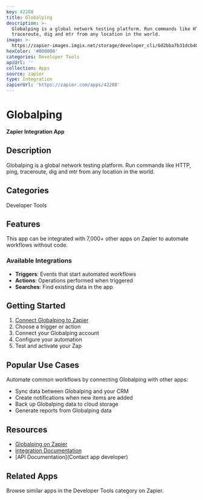 ```yaml
---
key: 42208
title: Globalping
description: >-
  Globalping is a global network testing platform. Run commands like HTTP, ping,
  traceroute, dig and mtr from any location in the world.
image: >-
  https://zapier-images.imgix.net/storage/developer_cli/6d2bba7b31dcb40ba6c545c0b4c3f390.png?auto=format%2Ccompress&ixlib=python-3.0.0&q=50
hexColor: '#000000'
categories: Developer Tools
apiUrl: ''
collection: Apps
source: zapier
type: Integration
zapierUrl: 'https://zapier.com/apps/42208'
---
```

# Globalping

**Zapier Integration App**

## Description

Globalping is a global network testing platform. Run commands like HTTP, ping, traceroute, dig and mtr from any location in the world.

## Categories

Developer Tools

## Features

This app can be integrated with 7,000+ other apps on Zapier to automate workflows without code.

### Available Integrations

- **Triggers**: Events that start automated workflows
- **Actions**: Operations performed when triggered
- **Searches**: Find existing data in the app

## Getting Started

1. [Connect Globalping to Zapier](https://zapier.com/apps/42208)
2. Choose a trigger or action
3. Connect your Globalping account
4. Configure your automation
5. Test and activate your Zap

## Popular Use Cases

Automate common workflows by connecting Globalping with other apps:

- Sync data between Globalping and your CRM
- Create notifications when new items are added
- Back up Globalping data to cloud storage
- Generate reports from Globalping data

## Resources

- [Globalping on Zapier](https://zapier.com/apps/42208)
- [Integration Documentation](https://zapier.com/apps/42208/integrations)
- [API Documentation](Contact app developer)

## Related Apps

Browse similar apps in the Developer Tools category on Zapier.
